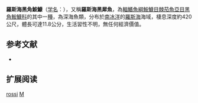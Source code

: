{{Speciesbox
| image = 
| image_width = 250px
| image2_caption = 
| status = NE
| status_system = IUCN3.1
| taxon = Melanocetus rossi 
| authority = [[Balushkin_&_Fedorov|Balushkin & Fedorov]], 1981
| synonyms = 
}}
'''羅斯海黑角鮟鱇'''（[[学名|学名]]：''{{lang|la|Melanocetus rossi}}''），又稱'''羅斯海黑犀魚'''，為[[輻鰭魚綱|輻鰭魚綱]][[鮟鱇目|鮟鱇目]][[棘茄魚亞目|棘茄魚亞目]][[黑角鮟鱇科|黑角鮟鱇科]]的其中一[[種|種]]，為深海魚類，分布於[[南冰洋|南冰洋]]的[[羅斯海|羅斯海]]海域，棲息深度約420公尺，體長可達11.8公分，生活習性不明，無任何經濟價值。
==参考文献==
*{{FishBase_species|genus=Melanocetus|species=rossi |year=2014|month=2}}

== 扩展阅读 ==
{{refbegin}}
{{wikispecies-inline|Melanocetus rossi|羅斯海黑角鮟鱇}}
{{refend}}
{{Taxonbar|from=Q2476144}}

[[Category:黑角鮟鱇屬|rossi]]
[[Category:1981年描述的魚類|M]]

{{魚類小作品}}